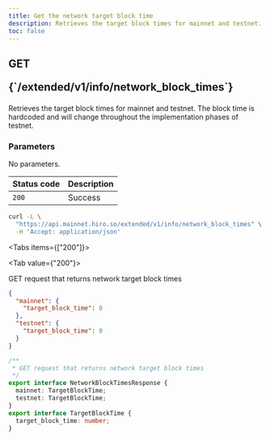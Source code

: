 ```yaml
---
title: Get the network target block time
description: Retrieves the target block times for mainnet and testnet.
toc: false
---
```



<Root>

<API>

<div className='flex-1'>

<h2 className="not-prose mb-2 inline-flex items-center gap-3 font-mono">
  <div className="rounded-lg border px-1 py-0.5 text-xs font-medium border-green-400/50 bg-green-400/20 text-green-600 dark:text-green-400">
    GET
  </div>
  <p className="text-xs break-words overflow-hidden w-[95%]">{`/extended/v1/info/network_block_times`}</p>
</h2>

Retrieves the target block times for mainnet and testnet. The block time is hardcoded and will change throughout the implementation phases of testnet.

### Parameters

No parameters.

| Status code | Description |
|:------------|:------------|
| `200`       | Success     |

</div>

<APIExample>

```bash title="Terminal"
curl -L \
  "https://api.mainnet.hiro.so/extended/v1/info/network_block_times" \
  -H 'Accept: application/json'
```

<Tabs items={["200"]}>

<Tab value={"200"}>

GET request that returns network target block times

```json title="Example Response"
{
  "mainnet": {
    "target_block_time": 0
  },
  "testnet": {
    "target_block_time": 0
  }
}
```

<Accordions>

<Accordion title="Typescript definition">

```ts
/**
 * GET request that returns network target block times
 */
export interface NetworkBlockTimesResponse {
  mainnet: TargetBlockTime;
  testnet: TargetBlockTime;
}
export interface TargetBlockTime {
  target_block_time: number;
}

```

</Accordion>

</Accordions>

</Tab>

</Tabs>

</APIExample>

</API>

</Root>
